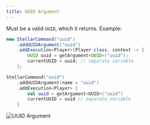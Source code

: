 ```yaml
---
title: UUID Argument
---
```

Must be a valid `UUID`, which it returns. Example:

```java tab="Java"
new StellarCommand("uuid")
    .addUUIDArgument("uuid")
    .addExecution<Player>(Player.class, context -> {
        UUID uuid = getArgument<UUID>("uuid");
        currentUUID = uuid; // separate variable
    };
```
```kotlin tab="Kotlin"
StellarCommand("uuid")
    .addUUIDArgument(name = "uuid")
    .addExecution<Player> {
        val uuid = getArgument<UUID>("uuid")
        currentUUID = uuid // separate variable
    }
```

![UUID Argument](https://cdn.undefinedcreations.com/stellar/gifs/misc/uuid.gif)
